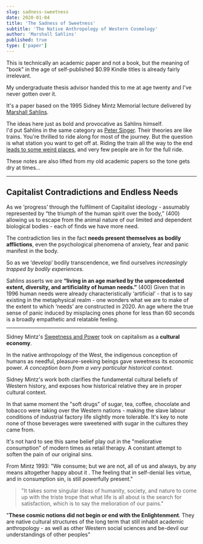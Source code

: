 ```yaml
---
slug: sadness-sweetness
date: 2020-01-04
title: 'The Sadness of Sweetness'
subtitle: 'The Native Anthropology of Western Cosmology'
author: 'Marshall Sahlins'
published: true
type: ['paper']
---
```


This is technically an academic paper <Tooltip tiptext="I even had to spend three minutes making a fake book cover for it. Sorry it's ugly.">and not a book</Tooltip>, but the meaning of "book" in the age of self-published $0.99 Kindle titles is already fairly irrelevant.

My undergraduate thesis advisor handed this to me at age twenty and I've never gotten over it. 

It's a paper based on the 1995 Sidney Mintz Memorial lecture delivered by <a href='https://en.wikipedia.org/wiki/Marshall_Sahlins'>Marshall Sahlins</a>.

The ideas here just as bold and provocative as Sahlins himself.  
I'd put Sahlins in the same category as <a href="">Peter Singer</a>.  Their theories are like trains.  You're thrilled to ride along for most of the journey. But the question is what station you want to get off at. Riding the train all the way to the end <a href="">leads to some weird places</a>, and very few people are in for the full ride.

These notes are also lifted from my old academic papers so the tone gets dry at times...

---
## Capitalist Contradictions and Endless Needs

As we ‘progress’ through the fulfilment of Capitalist ideology - assumably represented by “the triumph of the human spirit over the body,” (400) allowing us to escape from the animal nature of our limited and dependent biological bodies - each of finds we have more need.

The contradiction lies in the fact **needs present themselves as bodily afflictions**, even the psychological phenomena of anxiety, fear and panic manifest in the body.  

So as we ‘develop’ bodily transcendence, we find ourselves _increasingly trapped by bodily experiences._

Sahlins asserts we are **“living in an age marked by the unprecedented extent, diversity, and artificiality of human needs.”** (400)
Given that in 1996 human needs were already characteristically ‘artificial’ - that is to say existing in the metaphysical realm - one wonders what we are to make of the extent to which ‘needs’ are constructed in 2020. An age where the true sense of panic induced by misplacing ones phone for less than 60 seconds is a broadly empathetic and relatable feeling.

---

Sidney Mintz's <a href="">Sweetness and Power</a> took on capitalism as a __cultural economy__.

In the native anthropology of the West, the indigenous conception of humans as needful, pleasure-seeking beings gave sweetness its economic power. *A conception born from a very particular historical context.*

Sidney Mintz's work both clarifies the fundamental cultural beliefs of Western history, and exposes how historical relative they are in proper cultural context.

In that same moment the "soft drugs" of sugar, tea, coffee, chocolate and tobacco were taking over the Western nations - making the slave labour conditions of industrial factory life slightly more tolerable. It's key to note none of those beverages were sweetened with sugar in the cultures they came from.

It's not hard to see this same belief play out in the "meliorative consumption" of modern times as retail therapy. A constant attempt to soften the pain of our original sins.

From Mintz 1993: "We consume; but we are not, all of us and always, by any means altogether happy about it . The feeling that in self-denial lies virtue, and in consumption sin, is still powerfully present."

> "It takes some singular ideas of humanity, society, and nature to come up with the triste trope that what life is all about is the search for satisfaction, which is to say the melioration of our pains."

"**These cosmic notions did not begin or end with the Enlightenment**. They are native cultural structures of the long term that still inhabit academic anthropology - as well as other Western social sciences and be-devil our understandings of other peoples"







